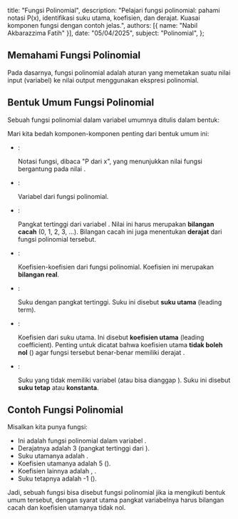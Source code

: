   title: "Fungsi Polinomial",
  description: "Pelajari fungsi polinomial: pahami notasi P(x), identifikasi suku utama, koefisien, dan derajat. Kuasai komponen fungsi dengan contoh jelas.",
  authors: [{ name: "Nabil Akbarazzima Fatih" }],
  date: "05/04/2025",
  subject: "Polinomial",
};

## Memahami Fungsi Polinomial

Pada dasarnya, fungsi polinomial adalah aturan yang memetakan suatu nilai input (variabel) ke nilai output menggunakan ekspresi polinomial.

## Bentuk Umum Fungsi Polinomial

Sebuah fungsi polinomial dalam variabel <InlineMath math="x" /> umumnya ditulis dalam bentuk:

<BlockMath math="P(x) = a_n x^n + a_{n-1} x^{n-1} + a_{n-2} x^{n-2} + \dots + a_1 x + a_0" />

Mari kita bedah komponen-komponen penting dari bentuk umum ini:

- **<InlineMath math="P(x)" />**:

  Notasi fungsi, dibaca "P dari x", yang menunjukkan nilai fungsi bergantung pada nilai <InlineMath math="x" />.

- **<InlineMath math="x" />**:

  Variabel dari fungsi polinomial.

- **<InlineMath math="n" />**:

  Pangkat tertinggi dari variabel <InlineMath math="x" />. Nilai <InlineMath math="n" /> ini harus merupakan **bilangan cacah** (0, 1, 2, 3, ...). Bilangan cacah <InlineMath math="n" /> ini juga menentukan **derajat** dari fungsi polinomial tersebut.

- **<InlineMath math="a_n, a_{n-1}, \dots, a_1, a_0" />**:

  Koefisien-koefisien dari fungsi polinomial. Koefisien ini merupakan **bilangan real**.

- **<InlineMath math="a_n x^n" />**:

  Suku dengan pangkat tertinggi. Suku ini disebut **suku utama** (leading term).

- **<InlineMath math="a_n" />**:

  Koefisien dari suku utama. Ini disebut **koefisien utama** (leading coefficient). Penting untuk dicatat bahwa koefisien utama <InlineMath math="a_n" /> **tidak boleh nol** (<InlineMath math="a_n \neq 0" />) agar fungsi tersebut benar-benar memiliki derajat <InlineMath math="n" />.

- **<InlineMath math="a_0" />**:

  Suku yang tidak memiliki variabel <InlineMath math="x" /> (atau bisa dianggap <InlineMath math="a_0 x^0" />). Suku ini disebut **suku tetap** atau **konstanta**.

## Contoh Fungsi Polinomial

Misalkan kita punya fungsi: <InlineMath math="f(x) = 5x^3 - 2x^2 + 7x - 1" />

- Ini adalah fungsi polinomial dalam variabel <InlineMath math="x" />.
- Derajatnya adalah 3 (pangkat tertinggi dari <InlineMath math="x" />).
- Suku utamanya adalah <InlineMath math="5x^3" />.
- Koefisien utamanya adalah 5 (<InlineMath math="a_3 = 5" />).
- Koefisien lainnya adalah <InlineMath math="a_2 = -2" />, <InlineMath math="a_1 = 7" />.
- Suku tetapnya adalah -1 (<InlineMath math="a_0 = -1" />).

Jadi, sebuah fungsi bisa disebut fungsi polinomial jika ia mengikuti bentuk umum tersebut, dengan syarat utama pangkat variabelnya harus bilangan cacah dan koefisien utamanya tidak nol.

